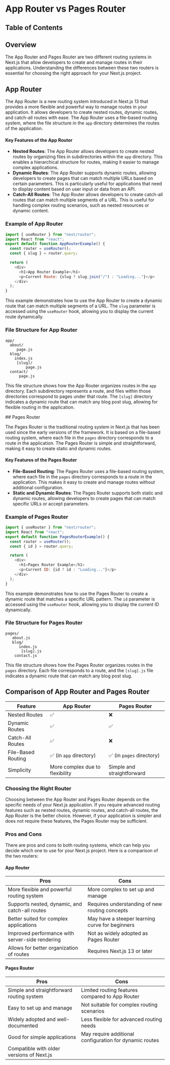 
# App Router vs Pages Router

## Table of Contents

## Overview

The App Router and Pages Router are two different routing systems in Next.js that allow developers to create and manage routes in their applications. Understanding the differences between these two routers is essential for choosing the right approach for your Next.js project.

## App Router

The App Router is a new routing system introduced in Next.js 13 that provides a more flexible and powerful way to manage routes in your application. It allows developers to create nested routes, dynamic routes, and catch-all routes with ease. The App Router uses a file-based routing system, where the file structure in the `app` directory determines the routes of the application.

#### Key Features of the App Router

- **Nested Routes**: The App Router allows developers to create nested routes by organizing files in subdirectories within the `app` directory. This enables a hierarchical structure for routes, making it easier to manage complex applications.
- **Dynamic Routes**: The App Router supports dynamic routes, allowing developers to create pages that can match multiple URLs based on certain parameters. This is particularly useful for applications that need to display content based on user input or data from an API.
- **Catch-All Routes**: The App Router allows developers to create catch-all routes that can match multiple segments of a URL. This is useful for handling complex routing scenarios, such as nested resources or dynamic content.

### Example of App Router

```javascript
import { useRouter } from "next/router";
import React from "react";
export default function AppRouterExample() {
  const router = useRouter();
  const { slug } = router.query;

  return (
    <div>
      <h1>App Router Example</h1>
      <p>Current Route: {slug ? slug.join("/") : "Loading..."}</p>
    </div>
  );
}
```

This example demonstrates how to use the App Router to create a dynamic route that can match multiple segments of a URL. The `slug` parameter is accessed using the `useRouter` hook, allowing you to display the current route dynamically.

### File Structure for App Router

```text
app/
  about/
     page.js
  blog/
    index.js
     [slug]/
         page.js
  contact/
      page.js
```

This file structure shows how the App Router organizes routes in the `app` directory. Each subdirectory represents a route, and files within those directories correspond to pages under that route. The `[slug]` directory indicates a dynamic route that can match any blog post slug, allowing for flexible routing in the application.

<BackToTop />
## Pages Router

The Pages Router is the traditional routing system in Next.js that has been used since the early versions of the framework. It is based on a file-based routing system, where each file in the `pages` directory corresponds to a route in the application. The Pages Router is simple and straightforward, making it easy to create static and dynamic routes.

#### Key Features of the Pages Router

- **File-Based Routing**: The Pages Router uses a file-based routing system, where each file in the `pages` directory corresponds to a route in the application. This makes it easy to create and manage routes without additional configuration.
- **Static and Dynamic Routes**: The Pages Router supports both static and dynamic routes, allowing developers to create pages that can match specific URLs or accept parameters.

### Example of Pages Router

```javascript
import { useRouter } from "next/router";
import React from "react";
export default function PagesRouterExample() {
  const router = useRouter();
  const { id } = router.query;

  return (
    <div>
      <h1>Pages Router Example</h1>
      <p>Current ID: {id ? id : "Loading..."}</p>
    </div>
  );
}
```

This example demonstrates how to use the Pages Router to create a dynamic route that matches a specific URL pattern. The `id` parameter is accessed using the `useRouter` hook, allowing you to display the current ID dynamically.

### File Structure for Pages Router

```plaintext
pages/
   about.js
   blog/
      index.js
       [slug].js
    contact.js
```

This file structure shows how the Pages Router organizes routes in the `pages` directory. Each file corresponds to a route, and the `[slug].js` file indicates a dynamic route that can match any blog post slug.

<BackToTop />

## Comparison of App Router and Pages Router

| Feature            | App Router                      | Pages Router               |
| ------------------ | ------------------------------- | -------------------------- |
| Nested Routes      | ✅                              | ❌                         |
| Dynamic Routes     | ✅                              | ✅                         |
| Catch-All Routes   | ✅                              | ❌                         |
| File-Based Routing | ✅ (in `app` directory)         | ✅ (in `pages` directory)  |
| Simplicity         | More complex due to flexibility | Simple and straightforward |

### Choosing the Right Router

Choosing between the App Router and Pages Router depends on the specific needs of your Next.js application. If you require advanced routing features such as nested routes, dynamic routes, and catch-all routes, the App Router is the better choice. However, if your application is simpler and does not require these features, the Pages Router may be sufficient.

### Pros and Cons

There are pros and cons to both routing systems, which can help you decide which one to use for your Next.js project. Here is a comparison of the two routers:

#### App Router

| Pros                                            | Cons                                            |
| ----------------------------------------------- | ----------------------------------------------- |
| More flexible and powerful routing system       | More complex to set up and manage               |
| Supports nested, dynamic, and catch-all routes  | Requires understanding of new routing concepts  |
| Better suited for complex applications          | May have a steeper learning curve for beginners |
| Improved performance with server-side rendering | Not as widely adopted as Pages Router           |
| Allows for better organization of routes        | Requires Next.js 13 or later                    |

#### Pages Router

| Pros                                      | Cons                                                    |
| ----------------------------------------- | ------------------------------------------------------- |
| Simple and straightforward routing system | Limited routing features compared to App Router         |
| Easy to set up and manage                 | Not suitable for complex routing scenarios              |
| Widely adopted and well-documented        | Less flexible for advanced routing needs                |
| Good for simple applications              | May require additional configuration for dynamic routes |
| Compatible with older versions of Next.js |                                                         |

<BackToTop />
